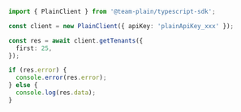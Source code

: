 ```ts
import { PlainClient } from '@team-plain/typescript-sdk';

const client = new PlainClient({ apiKey: 'plainApiKey_xxx' });

const res = await client.getTenants({
  first: 25,
});

if (res.error) {
  console.error(res.error);
} else {
  console.log(res.data);
}
```
